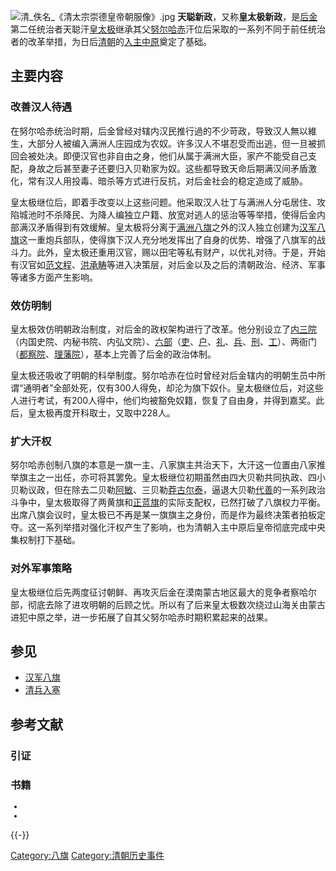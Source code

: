 [[File:清_佚名_《清太宗崇德皇帝朝服像》.jpg|thumb]]
'''天聪新政'''，又称'''皇太极新政'''{{refTag|1={{harvnb|阎崇年|2008|p=299}}}}，是[[后金|后金]]第二任统治者天聪汗[[皇太极|皇太极]]继承其父[[努尔哈赤|努尔哈赤]]汗位后采取的一系列不同于前任统治者的改革举措，为日后[[清朝|清朝]]的[[一片石之战|入主中原]]奠定了基础。

==主要内容==
===改善汉人待遇===
在努尔哈赤统治时期，后金曾经对辖内汉民推行過的不少苛政，导致汉人無以維生，大部分人被编入满洲人庄园成为农奴{{refTag|name=明亡清兴303|1={{harvnb|阎崇年|2008|p=303}}}}。许多汉人不堪忍受而出逃，但一旦被抓回会被处决{{refTag|name=明亡清兴303}}。即便汉官也非自由之身，他们从属于满洲大臣，家产不能受自己支配，身故之后甚至妻子还要归入贝勒家为奴{{refTag|name=明亡清兴303}}。这些都导致天命后期满汉间矛盾激化，常有汉人用投毒、暗杀等方式进行反抗，对后金社会的稳定造成了威胁{{refTag|name=明亡清兴303}}。

皇太极继位后，即着手改变以上这些问题。他采取汉人壮丁与满洲人分屯居住、攻陷城池时不杀降民、为降人编独立户籍、放宽对逃人的惩治等等举措，使得后金内部满汉矛盾得到有效缓解{{refTag|name=明亡清兴303}}。皇太极将分离于[[满洲八旗|满洲八旗]]之外的汉人独立创建为[[汉军八旗|汉军八旗]]这一重炮兵部队，使得旗下汉人充分地发挥出了自身的优势、增强了八旗军的战斗力{{refTag|name=明亡清兴305|1={{harvnb|阎崇年|2008|p=305}}}}。此外，皇太极还重用汉官，赐以田宅等私有财产，以优礼对待。于是，开始有汉官如[[范文程|范文程]]、[[洪承畴|洪承畴]]等进入决策层，对后金以及之后的清朝政治、经济、军事等诸多方面产生影响{{refTag|name=明亡清兴303}}。

===效仿明制===
皇太极效仿明朝政治制度，对后金的政权架构进行了改革。他分别设立了[[内三院|内三院]]（内国史院、内秘书院、内弘文院）、[[六部|六部]]（[[吏部|吏]]、[[户部|户]]、[[礼部|礼]]、[[兵部|兵]]、[[刑部|刑]]、[[工部|工]]）、两衙门（[[都察院|都察院]]、[[理藩院|理藩院]]），基本上完善了后金的政治体制{{refTag|name=明亡清兴305}}。

皇太极还吸收了明朝的科举制度。努尔哈赤在位时曾经对后金辖内的明朝生员中所谓“通明者”全部处死，仅有300人得免，却沦为旗下奴仆。皇太极继位后，对这些人进行考试，有200人得中，他们均被豁免奴籍，恢复了自由身，并得到嘉奖。此后，皇太极再度开科取士，又取中228人{{refTag|name=明亡清兴305}}。

===扩大汗权===
努尔哈赤创制八旗的本意是一旗一主、八家旗主共治天下，大汗这一位置由八家推举旗主之一出任，亦可将其罢免{{refTag|1={{harvnb|杜家骥|2008|pp=62-63, 167}}}}。皇太极继位初期虽然由四大贝勒共同执政、四小贝勒议政，但在除去二贝勒[[阿敏|阿敏]]、三贝勒[[莽古尔泰|莽古尔泰]]，逼退大贝勒[[代善|代善]]的一系列政治斗争中，皇太极取得了两黄旗和[[正蓝旗|正蓝旗]]的实际支配权，已然打破了八旗权力平衡。出席八旗会议时，皇太极已不再是某一旗旗主之身份，而是作为最终决策者拍板定夺。这一系列举措对强化汗权产生了影响，也为清朝入主中原后皇帝彻底完成中央集权制打下基础{{refTag|1={{harvnb|杜家骥|2008|p=167}}}}。

===对外军事策略===
皇太极继位后先两度征讨朝鲜、再攻灭后金在漠南蒙古地区最大的竞争者察哈尔部，彻底去除了进攻明朝的后顾之忧。所以有了后来皇太极数次绕过山海关由蒙古进犯中原之举，进一步拓展了自其父努尔哈赤时期积累起来的战果{{refTag|1={{harvnb|阎崇年|2008|pp=306-307}}}}。

==参见==
*[[汉军八旗|汉军八旗]]
*[[清兵入塞|清兵入塞]]

==参考文献==
===引证===
{{Reflist|2|list={{refFoot}}}}

===书籍===
<div style="font-size: 90%">
*{{Cite book|last=杜家骥|title=《八旗与清朝政治论稿》|publisher=人民出版社|year=2008|isbn=9787010067537|url=http://book.douban.com/subject/3026914/|ref=harv|access-date=2013-10-31|archive-date=2013-11-02|archive-url=https://web.archive.org/web/20131102122603/http://book.douban.com/subject/3026914/|dead-url=no}}
*{{Cite book|last=阎崇年|title=《明亡清兴六十年（彩图珍藏版）》|publisher=中华书局|year=2008|isbn=9787101059472|url=http://book.douban.com/subject/2359481/|ref=harv|access-date=2013-10-31|archive-date=2013-11-02|archive-url=https://web.archive.org/web/20131102122600/http://book.douban.com/subject/2359481/|dead-url=no}}
</div>

{{-}}
{{清朝历史事件}}

[[Category:八旗|Category:八旗]]
[[Category:清朝历史事件|Category:清朝历史事件]]